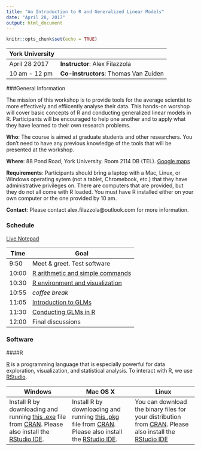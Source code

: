```yaml
---
title: "An Introduction to R and Generalized Linear Models"
date: "April 28, 2017"
output: html_document
---
```


```r
knitr::opts_chunk$set(echo = TRUE)
```

York University | 
----------------|------------
April 28 2017   | **Instructor**: Alex Filazzola
10 am - 12 pm   | **Co-instructors**: Thomas Van Zuiden

###General Information

The mission of this workshop is to provide tools for the average scientist to more effectively and effiicently analyse their data. This hands-on worshop will cover basic concepts  of R and conducting generalized linear models in R. Participants will be encouraged to help one another and to apply what they have learned to their own research problems.


**Who**: The course is aimed at graduate students and other researchers. You don't need to have any previous knowledge of the tools that will be presented at the workshop.

**Where**: 88 Pond Road, York University. Room 2114 DB (TEL). [Google maps](https://goo.gl/maps/fLeskquHNZs)

**Requirements**: Participants should bring a laptop with a Mac, Linux, or Windows operating sytem (not a tablet, Chromebook, etc.) that they have administrative privileges on. There are computers that are provided, but they do not all come with R loaded. You must have R installed either on your own computer or the one provided by 10 am.

**Contact**: Please contact alex.filazzola@outlook.com for more information.

### Schedule

[Live Notepad](https://docs.google.com/document/d/18RSBJ709HMAbzjhcPiq7dvkRRGxe41MrIdj-hq7KkpU/edit?usp=sharing)

Time   | Goal
-------|------------
9:50   | Meet & greet. Test software
10:00  | [R arithmetic and simple commands](R.basics//r.basics.html)
10:30  | [R environment and visualization](R.basics//r.basics.html)
10:55  | *coffee break*
11:05  | [Introduction to GLMs](GLM.intro//GLM.intro.html)
11:30  | [Conducting GLMs in R](GLM.intro//GLM.intro.html)
12:00  | Final discussions


### Software

####R

[R](http://www.r-project.org/) is a programming language that is especially powerful for data exploration, visualization, and statistical analysis. To interact with R, we use [RStudio](http://www.rstudio.com/).



Windows        |   Mac OS  X   |      Linux
---------------|---------------|---------------
Install R by downloading and running [this .exe](http://cran.r-project.org/bin/windows/base/release.htm) file from [CRAN](http://cran.r-project.org/index.html). Please also install the [RStudio IDE](http://www.rstudio.com/ide/download/desktop).| Install R by downloading and running [this .pkg](http://cran.r-project.org/bin/macosx/R-latest.pkg) file from [CRAN](http://cran.r-project.org/index.html). Please also install the [RStudio IDE](http://www.rstudio.com/ide/download/desktop).|You can download the binary files for your distribution from [CRAN](http://cran.r-project.org/index.html). Please also install the [RStudio IDE](http://www.rstudio.com/ide/download/desktop)

